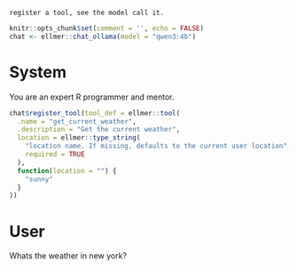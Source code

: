 
```comment
register a tool, see the model call it.
```



```r
knitr::opts_chunk$set(comment = '', echo = FALSE)
chat <- ellmer::chat_ollama(model = "qwen3:4b")
```

# System

You are an expert R programmer and mentor.


```r
chat$register_tool(tool_def = ellmer::tool(
  .name = "get_current_weather", 
  .description = "Get the current weather", 
  location = ellmer::type_string(
    "location name. If missing, defaults to the current user location", 
    required = TRUE
  ),
  function(location = "") {
    "sunny"
  }
))
```

# User

Whats the weather in new york? 



